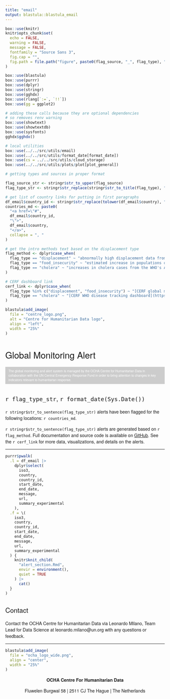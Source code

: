```yaml
---
title: "email"
output: blastula::blastula_email
---
```


<style type = "text/css">

h1, h2, h3 {
  font-family: Arvo, "Helvetica Neue", Helvetica, Arial, sans-serif;
  font-weight: normal
}

p {
  font-family: "Source Sans 3", "Helvetica Neue", Helvetica, Arial, sans-serif
}

</style>

```r
box::use(knitr)
knitr$opts_chunk$set(
  echo = FALSE,
  warning = FALSE,
  message = FALSE,
  fontfamily = "Source Sans 3",
  fig.cap = "",
  fig.path = file.path("figure", paste0(flag_source, "_", flag_type), "")
)

box::use(blastula)
box::use(purrr)
box::use(dplyr)
box::use(stringr)
box::use(gghdx)
box::use(rlang[`:=`, `!!`])
box::use(gg = ggplot2)

# adding these calls because they are optional dependencies
# so removes renv warning
box::use(showtext)
box::use(showtextdb)
box::use(sysfonts)
gghdx$gghdx()

# local utilities
box::use(../../src/utils/email)
box::use(../../src/utils/format_date[format_date])
box::use(cs = ../../src/utils/cloud_storage)
box::use(../../src/utils/plots/plot[plot_general])

# getting types and sources in proper format

flag_source_str <- stringr$str_to_upper(flag_source)
flag_type_str <- stringr$str_replace(stringr$str_to_title(flag_type), "_", " ")

# get list of country links for putting in first paragraphs
df_email$country_id <- stringr$str_replace(tolower(df_email$country), " ", "-")
countries_md <- paste0(
  "<a href=\"#",
  df_email$country_id,
  "\">",
  df_email$country,
  "</a>",
  collapse = ", "
)

# get the intro methods text based on the displacement type
flag_method <- dplyr$case_when(
  flag_type == "displacement" ~ "abnormally high displacement data from the Internal Displacement Monitoring Centre (IDMC)",
  flag_type == "food_insecurity" ~ "estimated increase in populations of phase 3 and/or above from Integrated Food Security Phase Classification / Cadre Harmonisé (IPC/CH) data",
  flag_type == "cholera" ~ "increases in cholera cases from the WHO's AFRO bulletins"
)

# CERF dashboard link
cerf_link <- dplyr$case_when(
  flag_type %in% c("displacement", "food_insecurity") ~ "[CERF global monitoring dashboard](https://app.powerbi.com/groups/2ecadc97-779b-45da-bc5a-f8917fbdc734/reports/a06761fe-5edb-43f4-9d28-b01c8d813a02/ReportSection?experience=power-bi)",
  flag_type == "cholera" ~ "[CERF WHO disease tracking dashboard](https://app.powerbi.com/links/jVxHiZwVmR?ctid=0f9e35db-544f-4f60-bdcc-5ea416e6dc70&pbi_source=linkShare)"
)
```


<!--Set the preview text of the email-->
<div style="display:none">`r paste(df_email$country, collapse = ", ")`</div>

```r
blastula$add_image(
  file = "centre_logo.png",
  alt = "Centre for Humanitarian Data logo",
  align = "left",
  width = "25%"
)
```


# Global Monitoring Alert

<div style="font-size:10px;padding: 6px 10px 6px 10px;background-color:#CCCCCC;color:#FFFFFF">
<p style="margin:0;">
The global monitoring and alert system is managed by the OCHA Centre for Humanitarian Data in collaboration with the UN Central Emergency Response Fund in order to bring attention to changes in key indicators relevant to humanitarian response.
</p>
</div>

## `r flag_type_str`, `r format_date(Sys.Date())`

`r stringr$str_to_sentence(flag_type_str)` alerts have been flagged for
the following locations: `r countries_md`.

`r stringr$str_to_sentence(flag_type_str)`
alerts are generated based on `r flag_method`. Full documentation and
source code is available on 
[GitHub](https://github.com/OCHA-DAP/hdx-signals/). See the
`r cerf_link` for more data, visualizations, and details on the alerts.

----

```r

purrr$pwalk(
  .l = df_email |>
    dplyr$select(
      iso3,
      country,
      country_id,
      start_date,
      end_date,
      message,
      url,
      summary_experimental
    ),
  .f = \(
    iso3,
    country,
    country_id,
    start_date,
    end_date,
    message,
    url,
    summary_experimental
  ) {
    knitr$knit_child(
      "alert_section.Rmd",
      envir = environment(),
      quiet = TRUE
    ) |>
      cat()
  }
)
```

## Contact

Contact the OCHA Centre for Humanitarian Data via Leonardo Milano, Team Lead
for Data Science at leonardo.milano@un.org with any questions or feedback.

----

```r
blastula$add_image(
  file = "ocha_logo_wide.png",
  align = "center",
  width = "25%"
)
```

<p>
<center>

<b> OCHA Centre For Humanitarian Data </b>

Fluwelen Burgwal 58 | 2511 CJ The Hague | The Netherlands

</center>
</p>
